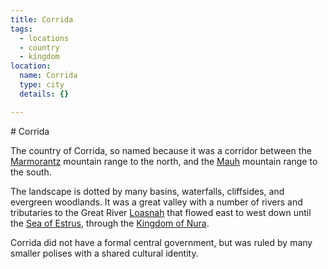 ```yaml
---
title: Corrida
tags:
  - locations
  - country
  - kingdom
location:
  name: Corrida
  type: city
  details: {}

---
```


<Stub /># Corrida

The country of Corrida, so named because it was a corridor between the
[Marmorantz](/locations/marmoranz) mountain range to the north, and the
[Mauh](/locations/mauh) mountain range to the south.

The landscape is dotted by many basins, waterfalls, cliffsides, and evergreen
woodlands. It was a great valley with a number of rivers and tributaries to the
Great River [Loasnah](/locations/loasnah) that flowed east to west down until the
[Sea of Estrus](/locations/sea-of-estrus), through the [Kingdom of Nura](/locations/nura).

Corrida did not have a formal central government, but was ruled by many smaller
polises with a shared cultural identity.
